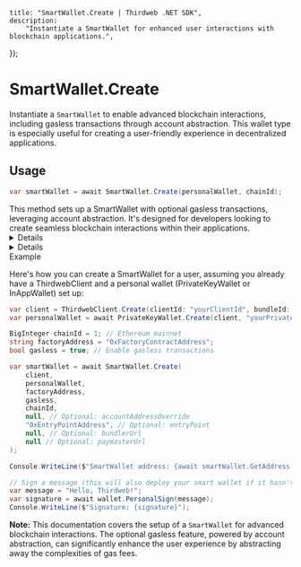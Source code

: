 
	title: "SmartWallet.Create | Thirdweb .NET SDK",
	description:
		"Instantiate a SmartWallet for enhanced user interactions with blockchain applications.",
});

# SmartWallet.Create

Instantiate a `SmartWallet` to enable advanced blockchain interactions, including gasless transactions through account abstraction. This wallet type is especially useful for creating a user-friendly experience in decentralized applications.

## Usage

```csharp
var smartWallet = await SmartWallet.Create(personalWallet, chainId);
```

<Callout variant="info" title="Advanced Functionality">
	This method sets up a SmartWallet with optional gasless transactions,
	leveraging account abstraction. It's designed for developers looking to create
	seamless blockchain interactions within their applications.
</Callout>

<Details summary="Parameters">

### client (required)

An instance of `ThirdwebClient`. Facilitates communication with the blockchain.

### personalWallet (required)

An instance of IThirdwebWallet (e.g., `PrivateKeyWallet` or `InAppWallet`). Represents the personal wallet connected to the SmartWallet.

### chainId (required)

The blockchain network's chain ID as a `BigInteger`. Identifies the network the smart wallet interacts with.

### factoryAddress (optional)

The address of the factory contract used to deploy new smart wallet instances.

### gasless (optional)

A `boolean` indicating if the wallet should operate in a gasless mode for transactions.

### accountAddressOverride (optional)

Overrides the default account address for the smart wallet. Useful for session key advanced use cases.

### entryPoint (optional)

The entry point contract address for account abstraction.

### bundlerUrl (optional)

URL of the bundler server used for processing User Operations.

### paymasterUrl (optional)

URL of the paymaster service that sponsors gas for User Operations.

</Details>

<Details summary="Return Value">

### SmartWallet

Returns an instance of `SmartWallet`, configured with the provided parameters and ready for blockchain interactions.

</Details>
Example

Here's how you can create a SmartWallet for a user, assuming you already have a ThirdwebClient and a personal wallet (PrivateKeyWallet or InAppWallet) set up:

```csharp
var client = ThirdwebClient.Create(clientId: "yourClientId", bundleId: "yourBundleId");
var personalWallet = await PrivateKeyWallet.Create(client, "yourPrivateKeyHex");

BigInteger chainId = 1; // Ethereum mainnet
string factoryAddress = "0xFactoryContractAddress";
bool gasless = true; // Enable gasless transactions

var smartWallet = await SmartWallet.Create(
    client,
    personalWallet,
    factoryAddress,
    gasless,
    chainId,
    null, // Optional: accountAddressOverride
    "0xEntryPointAddress", // Optional: entryPoint
    null, // Optional: bundlerUrl
    null // Optional: paymasterUrl
);

Console.WriteLine($"SmartWallet address: {await smartWallet.GetAddress()}");

// Sign a message (this will also deploy your smart wallet if it hasn't been deployed yet)
var message = "Hello, Thirdweb!";
var signature = await wallet.PersonalSign(message);
Console.WriteLine($"Signature: {signature}");
```

**Note:** This documentation covers the setup of a `SmartWallet` for advanced blockchain interactions. The optional gasless feature, powered by account abstraction, can significantly enhance the user experience by abstracting away the complexities of gas fees.
